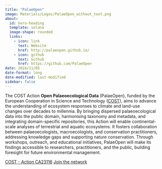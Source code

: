 ```yaml
---
title: "PalaeOpen"
image: Materials/Logos/PalaeOpen_without_text.png
about:
  id: hero-heading
  template: solana
  image-shape: rounded
  links:
    - icon: link
      text: Website
      href: http://palaeopen.github.io/
    - icon: github
      text: Github
      href: https://github.com/PalaeOpen
date: 2024/11/05
date-format: long
date-modified: last-modified
sidebar: false
---
```


::: {#hero-heading}

The COST Action **Open Palaeoecological Data** (PalaeOpen), funded by the European Cooperation in Science and Technology ([COST](https://www.cost.eu/)), aims to advance the understanding of ecosystem responses to climate and land-use changes over decades to millennia. By bringing dispersed palaeoecological data into the public domain, harmonising taxonomy and metadata, and integrating domain-specific repositories, this Action will enable continental-scale analyses of terrestrial and aquatic ecosystems. It fosters collaboration between palaeoecologists, macroecologists, and conservation practitioners, addressing knowledge gaps and supporting nature conservation. Through workshops, outreach, and educational initiatives, PalaeOpen will make its findings accessible to researchers, practitioners, and the public, building foresight for future environmental management.

[COST - Action CA23116](https://www.cost.eu/actions/CA23116/){.btn} [Join the network](https://e-services.cost.eu/action/CA23116/working-groups/applications){.btn}

:::


